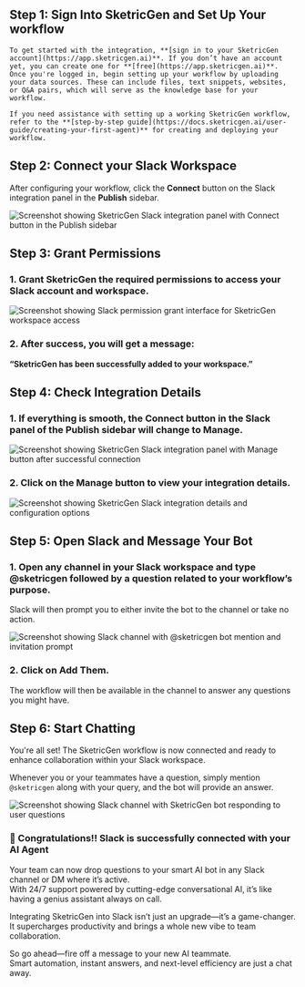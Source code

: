 ## **Step 1: Sign Into SketricGen and Set Up Your workflow**

    To get started with the integration, **[sign in to your SketricGen account](https://app.sketricgen.ai)**. If you don’t have an account yet, you can create one for **[free](https://app.sketricgen.ai)**. Once you're logged in, begin setting up your workflow by uploading your data sources. These can include files, text snippets, websites, or Q&A pairs, which will serve as the knowledge base for your workflow.

    If you need assistance with setting up a working SketricGen workflow, refer to the **[step-by-step guide](https://docs.sketricgen.ai/user-guide/creating-your-first-agent)** for creating and deploying your workflow.

## **Step 2: Connect your Slack Workspace**

After configuring your workflow, click the **Connect** button on the Slack integration panel in the **Publish** sidebar.

![Screenshot showing SketricGen Slack integration panel with Connect button in the Publish sidebar](/images/slack/screenshot1.png)

## **Step 3: Grant Permissions**

### 1. Grant SketricGen the required permissions to access your Slack account and workspace.

   ![Screenshot showing Slack permission grant interface for SketricGen workspace access](/images/slack/screenshot2.png)

### 2. After success, you will get a message:  
   **“SketricGen has been successfully added to your workspace.”**

## **Step 4: Check Integration Details**

### 1. If everything is smooth, the **Connect** button in the Slack panel of the Publish sidebar will change to **Manage**.

   ![Screenshot showing SketricGen Slack integration panel with Manage button after successful connection](/images/slack/screenshot3.png)

### 2. Click on the **Manage** button to view your integration details.

   ![Screenshot showing SketricGen Slack integration details and configuration options](/images/slack/screenshot4.png)

## Step 5: Open Slack and Message Your Bot

### 1. Open any channel in your Slack workspace and type **@sketricgen** followed by a question related to your workflow’s purpose.  
   Slack will then prompt you to either invite the bot to the channel or take no action.

   ![Screenshot showing Slack channel with @sketricgen bot mention and invitation prompt](/images/slack/screenshot5.png)

### 2. Click on **Add Them**.  
   The workflow will then be available in the channel to answer any questions you might have.

## Step 6: Start Chatting

You're all set! The SketricGen workflow is now connected and ready to enhance collaboration within your Slack workspace.

Whenever you or your teammates have a question, simply mention `@sketricgen` along with your query, and the bot will provide an answer.

![Screenshot showing Slack channel with SketricGen bot responding to user questions](/images/slack/screenshot6.png)

### 🎉 Congratulations!! Slack is successfully connected with your AI Agent

Your team can now drop questions to your smart AI bot in any Slack channel or DM where it’s active.  
With 24/7 support powered by cutting-edge conversational AI, it’s like having a genius assistant always on call.

Integrating SketricGen into Slack isn’t just an upgrade—it’s a game-changer.  
It supercharges productivity and brings a whole new vibe to team collaboration.

So go ahead—fire off a message to your new AI teammate.  
Smart automation, instant answers, and next-level efficiency are just a chat away.
